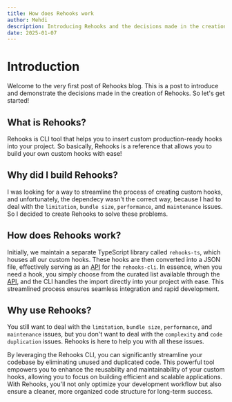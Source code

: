 ```yaml
---
title: How does Rehooks work
author: Mehdi
description: Introducing Rehooks and the decisions made in the creation of Rehooks.
date: 2025-01-07
---
```


# Introduction

Welcome to the very first post of Rehooks blog. This is a post to introduce and demonstrate the decisions made in the creation of Rehooks. So let's get started!

## What is Rehooks?

Rehooks is CLI tool that helps you to insert custom production-ready hooks into your project. So basically, Rehooks is a reference that allows you to build your own custom hooks with ease!

## Why did I build Rehooks?

I was looking for a way to streamline the process of creating custom hooks, and unfortunately, the dependecy wasn't the correct way, because I had to deal with the `limitation`, `bundle size`, `performance`, and `maintenance` issues. So I decided to create Rehooks to solve these problems.

## How does Rehooks work?

Initially, we maintain a separate TypeScript library called `rehooks-ts`, which houses all our custom hooks. These hooks are then converted into a JSON file, effectively serving as an [API](/docs/api) for the `rehooks-cli`. In essence, when you need a hook, you simply choose from the curated list available through the [API](/docs/api), and the CLI handles the import directly into your project with ease. This streamlined process ensures seamless integration and rapid development.

## Why use Rehooks?

You still want to deal with the `limitation`, `bundle size`, `performance`, and `maintenance` issues, but you don't want to deal with the `complexity` and `code duplication` issues. Rehooks is here to help you with all these issues.

By leveraging the Rehooks CLI, you can significantly streamline your codebase by eliminating unused and duplicated code. This powerful tool empowers you to enhance the reusability and maintainability of your custom hooks, allowing you to focus on building efficient and scalable applications. With Rehooks, you'll not only optimize your development workflow but also ensure a cleaner, more organized code structure for long-term success.
